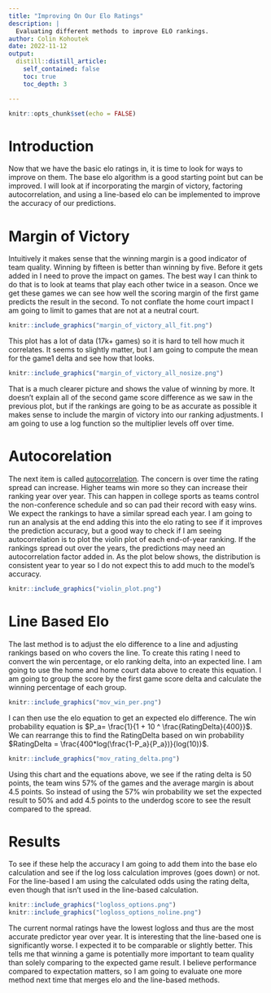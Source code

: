 ```yaml
---
title: "Improving On Our Elo Ratings"
description: |
  Evaluating different methods to improve ELO rankings.
author: Colin Kohoutek
date: 2022-11-12
output:
  distill::distill_article:
    self_contained: false
    toc: true
    toc_depth: 3

---
```



```r
knitr::opts_chunk$set(echo = FALSE)
```
# Introduction
Now that we have the basic elo ratings in, it is time to look for ways to improve on them. The base elo algorithm is a good starting point but can be improved. I will look at if incorporating the margin of victory, factoring autocorrelation, and using a line-based elo can be implemented to improve the accuracy of our predictions.

# Margin of Victory
Intuitively it makes sense that the winning margin is a good indicator of team quality. Winning by fifteen is better than winning by five. Before it gets added in I need to prove the impact on games. The best way I can think to do that is to look at teams that play each other twice in a season. Once we get these games we can see how well the scoring margin of the first game predicts the result in the second. To not conflate the home court impact I am going to limit to games that are not at a neutral court.  

```r
knitr::include_graphics("margin_of_victory_all_fit.png")
```
This plot has a lot of data (17k+ games) so it is hard to tell how much it correlates. It seems to slightly matter, but I am going to compute the mean for the game1 delta and see how that looks.

```r
knitr::include_graphics("margin_of_victory_all_nosize.png")
```
That is a much clearer picture and shows the value of winning by more. It doesn't explain all of the second game score difference as we saw in the previous plot, but if the rankings are going to be as accurate as possible it makes sense to include the margin of victory into our ranking adjustments. I am going to use a log function so the multiplier levels off over time. 

# Autocorelation
The next item is called [autocorrelation](https://en.wikipedia.org/wiki/Autocorrelation). The concern is over time the rating spread can increase. Higher teams win more so they can increase their ranking year over year. This can happen in college sports as teams control the non-conference schedule and so can pad their record with easy wins. We expect the rankings to have a similar spread each year. I am going to run an analysis at the end adding this into the elo rating to see if it improves the prediction accuracy, but a good way to check if I am seeing autocorrelation is to plot the violin plot of each end-of-year ranking. If the rankings spread out over the years, the predictions may need an autocorrelation factor added in. As the plot below shows, the distribution is consistent year to year so I do not expect this to add much to the model's accuracy. 

```r
knitr::include_graphics("violin_plot.png")
```

# Line Based Elo
The last method is to adjust the elo difference to a line and adjusting rankings based on who covers the line. To create this rating I need to convert the win percentage, or elo ranking delta, into an expected line. I am going to use the home and home court data above to create this equation. I am going to group the score by the first game score delta and calculate the winning percentage of each group. 

```r
knitr::include_graphics("mov_win_per.png")
```
I can then use the elo equation to get an expected elo difference. The win probability equation is  $P_a= \frac{1}{1 + 10 ^ \frac{RatingDelta}{400}}$. We can rearrange this to find the RatingDelta based on win probability $RatingDelta = \frac{400*log(\frac{1-P_a}{P_a})}{log(10)}$. 

```r
knitr::include_graphics("mov_rating_delta.png")
```
Using this chart and the equations above, we see if the rating delta is 50 points, the team wins 57% of the games and the average margin is about 4.5 points. So instead of using the 57% win probability we set the expected result to 50% and add 4.5 points to the underdog score to see the result compared to the spread.

# Results
To see if these help the accuracy I am going to add them into the base elo calculation and see if the log loss calculation improves (goes down) or not. For the line-based I am using the calculated odds using the rating delta, even though that isn't used in the line-based calculation.

```r
knitr::include_graphics("logloss_options.png")
knitr::include_graphics("logloss_options_noline.png")
```

The current normal ratings have the lowest logloss and thus are the most accurate predictor year over year. It is interesting that the line-based one is significantly worse. I expected it to be comparable or slightly better. This tells me that winning a game is potentially more important to team quality than solely comparing to the expected game result. I believe performance compared to expectation matters, so I am going to evaluate one more method next time that merges elo and the line-based methods. 

